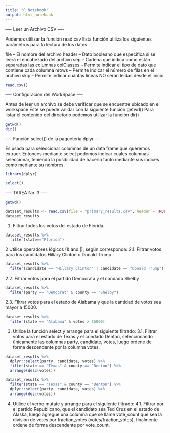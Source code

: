 ---
title: "R Notebook"
output: html_notebook
---

---- Leer un Archivo CSV ----

Podemos utilizar la función read.csv
Esta función utiliza los siguientes parámetros para la lectura de los datos

file -- El nombre del archivo
header -- Dato booleano que especifica si se leerá el encabezado del archivo
sep -- Cadena que indica como están separadas las columnas
colClasses -- Permite indicar el tipo de dato que contiene cada columna
nrows -- Permite indicar el número de filas en el archivo
skip -- Permite indicar cuántas lineas NO serán leídas desde el inicio

```{r}
read.csv()
```
---- Configuración del WorkSpace ----

Antes de leer un archivo se debe verificar que se encuentre ubicado en el workspace
Este se puede validar con la  siguiente función getwd()
Para listar el contenido del directorio podemos utilizar la función dir()

```{r}
getwd()
dir()
```
---- Función select() de la paquetería dplyr ----

Es usada para seleccionar columnas de un data frame que queremos extraer.
Entonces mediante select podemos indicar cuales columnas seleccionar, teniendo la posibilidad de hacerlo tanto mediante sus indices como mediante su nombres.

```{r}
library(dplyr)

select()
```

---- TAREA No. 3 ----

```{r}
getwd()

dataset_results <- read.csv(file = "primary_results.csv", header = TRUE, sep = ",")
dataset_results
```
1. Filtrar todos los votos del estado de Florida.
```{r}
dataset_results %>%
  filter(state=="Florida")
```
2 Utilice operadores lógicos (& and |), según corresponda:
2.1. Filtrar votos para los candidatos Hillary Clinton o Donald Trump

```{r}
dataset_results %>%
  filter(candidate == "Hillary Clinton" | candidate == "Donald Trump")
```
2.2. Filtrar votos para el partido Demócrata y el condado Shelby

```{r}
dataset_results %>%
  filter(party == "Democrat" & county == "Shelby")
```
2.3. Filtrar votos para el estado de Alabama y que la cantidad de votos sea mayor a 15000.

```{r}
dataset_results %>%
  filter(state == "Alabama" & votes > 15000)
```
3. Utilice la función select y arrange para el siguiente filtrado:
3.1. Filtrar votos para el estado de Texas y el condado Denton, seleccionando únicamente las columnas party, candidate, votes, luego ordene de forma descendente por la columna votes.

```{r}
dataset_results %>%
  dplyr::select(party, candidate, votes) %>%
  filter(state == "Texas" & county == "Denton") %>%
  arrange(desc(votes))

dataset_results %>%
  filter(state == "Texas" & county == "Denton") %>%
  dplyr::select(party, candidate, votes) %>%
  arrange(desc(votes))
```
4. Utilice el verbo mutate y arrange para el siguiente filtrado:
4.1. Filtrar por el partido Republicano, que el candidato sea Ted Cruz en el estado de
Alaska, luego agregue una columna que se llame vote_count que sea la división de
votes por fraction_votes (votes/fraction_votes), finalmente ordene de forma
descendente por vote_count.

```{r}

```

